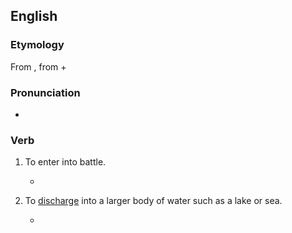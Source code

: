 {{also|débouché|débouche}}

==English==

===Etymology===
From {{etyl|fr|en}} {{m|fr|déboucher||to [[unblock]], [[uncork]]; to [[finish]]; to [[culminate]]}}, from {{m|fr|dé-||[[un-]]}} +‎ {{m|fr|boucher||to [[block]], [[stop]]}}

===Pronunciation===
* {{a|UK}} {{IPA|/dɪˈbuːʃ/|lang=en}}

===Verb===
{{en-verb|debouch}}

# {{lb|en|military|of a body of soldiers}} To enter into battle.
#* {{quote-text|year=1839|author=Mathieu Dumas|title=Memoirs of His Own Time|volume=2|page=192|url=http://books.google.com/books?id=-XwEAAAAQAAJ],|passage=he '''debouched''' by the great high road through the forest, in the rear of the Austrian and Bavarian armies, while General Moreau attacked in front.}}
# {{lb|en|hydrology|of a river or stream}} To [[discharge]] into a larger body of water such as a lake or sea.
#* {{quote-text|year=1829|author=Robert Chambers|title=History of the Rebellions in Scotland|page=57|url=http://books.google.com/books?id=CVIDAAAAYAAJ],|passage=He chose a place called Colmnakill, about six miles farther down the Spey, where a tributary stream, '''debouching''' into that river, gave him protection on one side}}